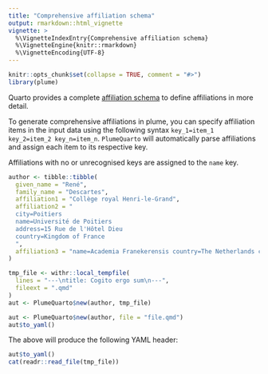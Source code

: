 ```yaml
---
title: "Comprehensive affiliation schema"
output: rmarkdown::html_vignette
vignette: >
  %\VignetteIndexEntry{Comprehensive affiliation schema}
  %\VignetteEngine{knitr::rmarkdown}
  %\VignetteEncoding{UTF-8}
---
```


```r
knitr::opts_chunk$set(collapse = TRUE, comment = "#>")
library(plume)
```

Quarto provides a complete [affiliation schema](https://quarto.org/docs/journals/authors.html#affiliations-schema) to define affiliations in more detail.

To generate comprehensive affiliations in plume, you can specify affiliation items in the input data using the following syntax `key_1=item_1 key_2=item_2 key_n=item_n`. `PlumeQuarto` will automatically parse affiliations and assign each item to its respective key.

Affiliations with no or unrecognised keys are assigned to the `name` key.

```r
author <- tibble::tibble(
  given_name = "René",
  family_name = "Descartes",
  affiliation1 = "Collège royal Henri-le-Grand",
  affiliation2 = "
  city=Poitiers
  name=Université de Poitiers
  address=15 Rue de l'Hôtel Dieu
  country=Kingdom of France
  ",
  affiliation3 = "name=Academia Franekerensis country=The Netherlands city=Franeker"
)
```

```r
tmp_file <- withr::local_tempfile(
  lines = "---\ntitle: Cogito ergo sum\n---",
  fileext = ".qmd"
)
aut <- PlumeQuarto$new(author, tmp_file)
```

```r
aut <- PlumeQuarto$new(author, file = "file.qmd")
aut$to_yaml()
```

The above will produce the following YAML header:

```r
aut$to_yaml()
cat(readr::read_file(tmp_file))
```
